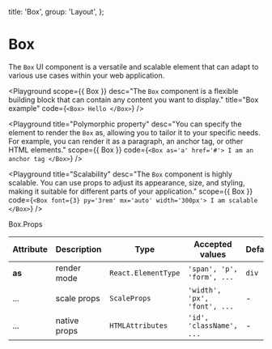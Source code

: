 
  title: 'Box',
  group: 'Layout',
};

# Box

The `Box` UI component is a versatile and scalable element that can adapt to various use cases within your web application.

<Playground
  scope={{ Box }}
  desc="The `Box` component is a flexible building block that can contain any content you want to display."
  title="Box example"
  code={`
<Box>
    Hello
</Box>
`}
/>

<Playground
  title="Polymorphic property"
  desc="You can specify the element to render the `Box` as, allowing you to tailor it to your specific needs. For example, you can render it as a paragraph, an anchor tag, or other HTML elements."
  scope={{ Box }}
  code={`
<Box as='a' href='#'>
    I am an anchor tag
</Box>
`}
/>

<Playground
  title="Scalability"
  desc="The `Box` component is highly scalable. You can use props to adjust its appearance, size, and styling, making it suitable for different parts of your application."
  scope={{ Box }}
  code={`
<Box font={3} py='3rem' mx='auto' width='300px'>
    I am scalable
</Box>
`}
/>

<Attributes edit="/pages/components/page.mdx">
<Attributes.Title>Box.Props</Attributes.Title>

| Attribute | Description  | Type                | Accepted values              | Default |
| --------- | ------------ | ------------------- | ---------------------------- | ------- |
| **as**    | render mode  | `React.ElementType` | `'span', 'p', 'form', ...`   | `div`   |
| ...       | scale props  | `ScaleProps`        | `'width', 'px', 'font', ...` | -       |
| ...       | native props | `HTMLAttributes`    | `'id', 'className', ...`     | -       |

</Attributes>
